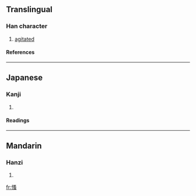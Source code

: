 ==Translingual==
===Han character===
{{Han char|rn=61|rad=心|as=10|sn=13|four=9703<sub>6</sub>|canj=心水戈戈 (PEII)}}
# [[agitated]]
====References====
{{Han ref|kx=0397.210|dkj=11043|dj=0736.140|hdz=42332.120|uh=6145|ud=24901|bh=DD69|bd=56681}}
----
==Japanese==
===Kanji===
{{ja-kanji|grade=|rs=心10}}
# {{defn|Japanese}} 
====Readings====
{{ja-readings|on=[[そう]] (sō), [[しょう]] (shō)|kun=[[うごく]] (ugoku)}}
----
==Mandarin==
===Hanzi===
{{cmn-hanzi|pin=[[sāo]] ([[sao1]])|wg=sao<sup>1</sup>}}
# {{defn|Mandarin}}

[[fr:慅]]